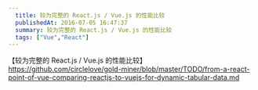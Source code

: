 ```yaml
---
  title: 较为完整的 React.js / Vue.js 的性能比较
  publishedAt: 2016-07-05 16:47:37
  summary: 较为完整的 React.js / Vue.js 的性能比较
  tags: ["Vue","React"]
---
```


【较为完整的 React.js / Vue.js 的性能比较】
https://github.com/circlelove/gold-miner/blob/master/TODO/from-a-react-point-of-vue-comparing-reactjs-to-vuejs-for-dynamic-tabular-data.md

